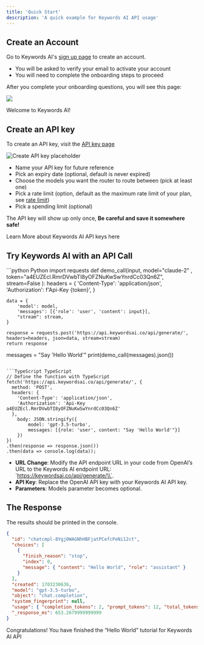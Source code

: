 ```yaml
---
title: 'Quick Start'
description: 'A quick example for Keywords AI API usage'
---
```


## Create an Account

Go to Keywords AI's [sign up page](https://platform.keywordsai.co/signup) to create an account.

- You will be asked to verify your email to activate your account
- You will need to complete the onboarding steps to proceed

After you complete your onboarding questions, you will see this page:

<img src="/images/welcome-page.png"/>

Welcome to Keywords AI!

## Create an API key

To create an API key, visit the [API key page](https://platform.keywordsai.co/platform/api/api-keys)

<img src="/images/create-api-key.jpg" alt="Create API key placeholder" />

- Name your API key for future reference
- Pick an expiry date (optional, default is never expired)
- Choose the models you want the router to route between (pick at least one)
- Pick a rate limit (option, default as the maximum rate limit of your plan, see [rate limit](/guides/limits#rate-limits))
- Pick a spending limit (optional)

The API key will show up only once, <strong>Be careful and save it somewhere safe!</strong>

<Card icon="link" href="/api-usage/api-keys" title="API Key Concepts">
  Learn More about Keywords AI API keys here
</Card >

## Try Keywords AI with an API Call
<CodeGroup>
```python Python
import requests
def demo_call(input, 
              model="claude-2" ,
              token="a4EUZEcl.RmrDVwbTI8yOFZNuKwSwYnrdCc03Qn6Z", 
              stream=False
              ):
    headers = {
        'Content-Type': 'application/json',
        'Authorization': f'Api-Key {token}',
    }

    data = {
        'model': model,
        'messages': [{'role': 'user', 'content': input}],
        "stream": stream,
    }

    response = requests.post('https://api.keywordsai.co/api/generate/', headers=headers, json=data, stream=stream)
    return response

messages = "Say 'Hello World'"
print(demo_call(messages).json())
```

```TypeScript TypeScript
// Define the function with TypeScript
fetch('https://api.keywordsai.co/api/generate/', {
  method: 'POST',
  headers: {
    'Content-Type': 'application/json',
    'Authorization': 'Api-Key a4EUZEcl.RmrDVwbTI8yOFZNuKwSwYnrdCc03Qn6Z'
  },
    body: JSON.stringify({
        model: 'gpt-3.5-turbo',
        messages: [{role: 'user', content: "Say 'Hello World'"}]
    })
})
.then(response => response.json())
.then(data => console.log(data));
```

</CodeGroup>

- **URL Change**: Modify the API endpoint URL in your code from OpenAI’s URL to the Keywords AI endpoint URL: \`https://keywordsai.co/api/generate/\\`.
- **API Key**: Replace the OpenAI API key with your Keywords AI API key.
- **Parameters**: Models parameter becomes optional.

## The Response

The results should be printed in the console.

```json
{
  "id": "chatcmpl-8Ygj0WAGNhHBFjatPCefcPeNi12ct",
  "choices": [
    {
      "finish_reason": "stop",
      "index": 0,
      "message": { "content": "Hello World", "role": "assistant" }
    }
  ],
  "created": 1703230636,
  "model": "gpt-3.5-turbo",
  "object": "chat.completion",
  "system_fingerprint": null,
  "usage": { "completion_tokens": 2, "prompt_tokens": 12, "total_tokens": 14 },
  "_response_ms": 653.2679999999999
}
```

Congratulations! You have finished the “Hello World” tutorial for Keywords AI API